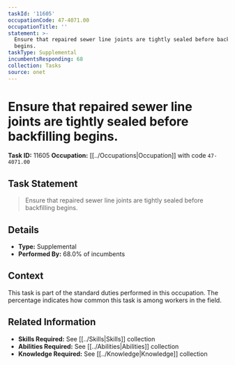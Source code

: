 ```yaml
---
taskId: '11605'
occupationCode: 47-4071.00
occupationTitle: ''
statement: >-
  Ensure that repaired sewer line joints are tightly sealed before backfilling
  begins.
taskType: Supplemental
incumbentsResponding: 68
collection: Tasks
source: onet
---
```

# Ensure that repaired sewer line joints are tightly sealed before backfilling begins.

**Task ID:** 11605
**Occupation:** [[../Occupations|Occupation]] with code `47-4071.00`

## Task Statement

> Ensure that repaired sewer line joints are tightly sealed before backfilling begins.

## Details

- **Type:** Supplemental
- **Performed By:** 68.0% of incumbents

## Context

This task is part of the standard duties performed in this occupation. The percentage indicates how common this task is among workers in the field.

## Related Information

- **Skills Required:** See [[../Skills|Skills]] collection
- **Abilities Required:** See [[../Abilities|Abilities]] collection
- **Knowledge Required:** See [[../Knowledge|Knowledge]] collection
